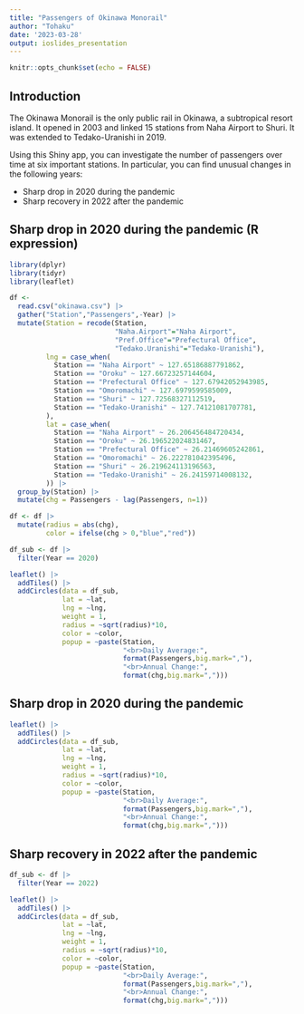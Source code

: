 ```yaml
---
title: "Passengers of Okinawa Monorail"
author: "Tohaku"
date: '2023-03-28'
output: ioslides_presentation
---
```


```r
knitr::opts_chunk$set(echo = FALSE)
```

## Introduction

The Okinawa Monorail is the only public rail in Okinawa, a subtropical resort island. It opened in 2003 and linked 15 stations from Naha Airport to Shuri. It was extended to Tedako-Uranishi in 2019.

Using this Shiny app, you can investigate the number of passengers over time at six important stations. In particular, you can find unusual changes in the following years:

- Sharp drop in 2020 during the pandemic
- Sharp recovery in 2022 after the pandemic

## Sharp drop in 2020 during the pandemic (R expression)

```r
library(dplyr)
library(tidyr)
library(leaflet)
```

```r
df <- 
  read.csv("okinawa.csv") |> 
  gather("Station","Passengers",-Year) |> 
  mutate(Station = recode(Station, 
                          "Naha.Airport"="Naha Airport",
                          "Pref.Office"="Prefectural Office",
                          "Tedako.Uranishi"="Tedako-Uranishi"),
         lng = case_when(
           Station == "Naha Airport" ~ 127.65186887791862,
           Station == "Oroku" ~ 127.66723257144604,
           Station == "Prefectural Office" ~ 127.67942052943985,
           Station == "Omoromachi" ~ 127.6979599585009,
           Station == "Shuri" ~ 127.72568327112519,
           Station == "Tedako-Uranishi" ~ 127.74121081707781,
         ),
         lat = case_when(
           Station == "Naha Airport" ~ 26.206456484720434,
           Station == "Oroku" ~ 26.196522024831467,
           Station == "Prefectural Office" ~ 26.21469605242861,
           Station == "Omoromachi" ~ 26.222781042395496, 
           Station == "Shuri" ~ 26.219624113196563,
           Station == "Tedako-Uranishi" ~ 26.24159714008132,
         )) |> 
  group_by(Station) |> 
  mutate(chg = Passengers - lag(Passengers, n=1))
```

```r
df <- df |> 
  mutate(radius = abs(chg),
         color = ifelse(chg > 0,"blue","red"))

df_sub <- df |> 
  filter(Year == 2020)
```

```r
leaflet() |>
  addTiles() |> 
  addCircles(data = df_sub,
             lat = ~lat,
             lng = ~lng,
             weight = 1,
             radius = ~sqrt(radius)*10,
             color = ~color,
             popup = ~paste(Station, 
                            "<br>Daily Average:", 
                            format(Passengers,big.mark=","),
                            "<br>Annual Change:", 
                            format(chg,big.mark=",")))
```

## Sharp drop in 2020 during the pandemic

```r
leaflet() |>
  addTiles() |> 
  addCircles(data = df_sub,
             lat = ~lat,
             lng = ~lng,
             weight = 1,
             radius = ~sqrt(radius)*10,
             color = ~color,
             popup = ~paste(Station, 
                            "<br>Daily Average:", 
                            format(Passengers,big.mark=","),
                            "<br>Annual Change:", 
                            format(chg,big.mark=",")))
```


## Sharp recovery in 2022 after the pandemic

```r
df_sub <- df |> 
  filter(Year == 2022)

leaflet() |>
  addTiles() |> 
  addCircles(data = df_sub,
             lat = ~lat,
             lng = ~lng,
             weight = 1,
             radius = ~sqrt(radius)*10,
             color = ~color,
             popup = ~paste(Station, 
                            "<br>Daily Average:", 
                            format(Passengers,big.mark=","),
                            "<br>Annual Change:", 
                            format(chg,big.mark=",")))
```

